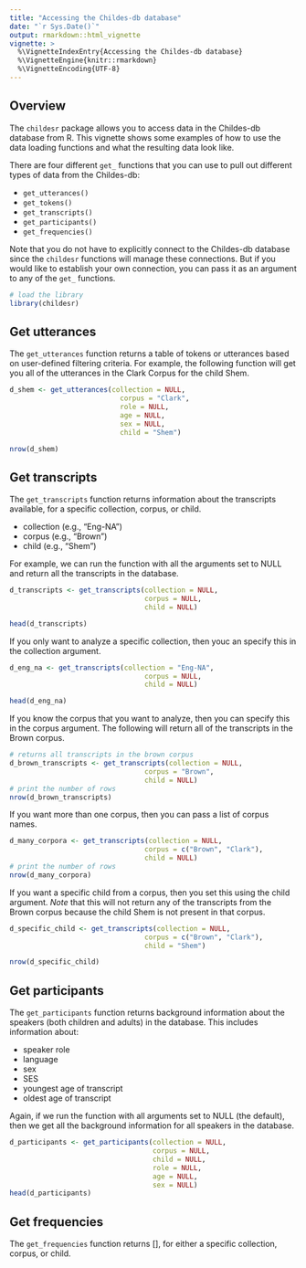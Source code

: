 ```yaml
---
title: "Accessing the Childes-db database"
date: "`r Sys.Date()`"
output: rmarkdown::html_vignette
vignette: >
  %\VignetteIndexEntry{Accessing the Childes-db database}
  %\VignetteEngine{knitr::rmarkdown}
  %\VignetteEncoding{UTF-8}
---
```


## Overview

The `childesr` package allows you to access data in the Childes-db database from R. This vignette shows some examples of how to use the data loading functions and what the resulting data look like.

There are four different `get_` functions that you can use to pull out different types of data from the Childes-db: 

  * `get_utterances()`
  * `get_tokens()`
  * `get_transcripts()`
  * `get_participants()`
  * `get_frequencies()`
  
Note that you do not have to explicitly connect to the Childes-db database since the `childesr` functions will manage these connections. But if you would like to establish your own connection, you can pass it as an argument to any of the `get_` functions.

```r
# load the library
library(childesr)
```

## Get utterances

The `get_utterances` function returns a table of tokens or utterances based on user-defined filtering criteria. For example, the following function will get you all of the utterances in the Clark Corpus for the child Shem. 

```r
d_shem <- get_utterances(collection = NULL, 
                           corpus = "Clark", 
                           role = NULL,
                           age = NULL, 
                           sex = NULL, 
                           child = "Shem")

nrow(d_shem)
```

## Get transcripts

The `get_transcripts` function returns information about the transcripts available, for a specific collection, corpus, or child. 

  * collection (e.g., "Eng-NA")
  * corpus (e.g., "Brown")
  * child (e.g., "Shem")

For example, we can run the function with all the arguments set to NULL and return all the transcripts in the database.

```r
d_transcripts <- get_transcripts(collection = NULL, 
                                 corpus = NULL, 
                                 child = NULL)

head(d_transcripts)
```

If you only want to analyze a specific collection, then youc an specify this in the collection argument. 

```r
d_eng_na <- get_transcripts(collection = "Eng-NA", 
                                 corpus = NULL, 
                                 child = NULL)

head(d_eng_na)
```

If you know the corpus that you want to analyze, then you can specify this in the corpus argument. The following will return all of the transcripts in the Brown corpus.

```r
# returns all transcripts in the brown corpus
d_brown_transcripts <- get_transcripts(collection = NULL, 
                                 corpus = "Brown", 
                                 child = NULL)
# print the number of rows
nrow(d_brown_transcripts)
```

If you want more than one corpus, then you can pass a list of corpus names. 

```r
d_many_corpora <- get_transcripts(collection = NULL, 
                                 corpus = c("Brown", "Clark"), 
                                 child = NULL)
# print the number of rows
nrow(d_many_corpora)
```

If you want a specific child from a corpus, then you set this using the child argument. *Note* that this will not return any of the transcripts from the Brown corpus because the child Shem is not present in that corpus. 

```r
d_specific_child <- get_transcripts(collection = NULL, 
                                 corpus = c("Brown", "Clark"), 
                                 child = "Shem")

nrow(d_specific_child)
```

## Get participants

The `get_participants` function returns background information about the speakers (both children and adults) in the database. This includes information about:

 * speaker role 
 * language
 * sex
 * SES
 * youngest age of transcript
 * oldest age of transcript
 
Again, if we run the function with all arguments set to NULL (the default), then we get all the background information for all speakers in the database.

```r
d_participants <- get_participants(collection = NULL, 
                                   corpus = NULL, 
                                   child = NULL,
                                   role = NULL, 
                                   age = NULL, 
                                   sex = NULL)
head(d_participants)
```

## Get frequencies

The `get_frequencies` function returns [], for either a specific collection, corpus, or child.

```r

```

